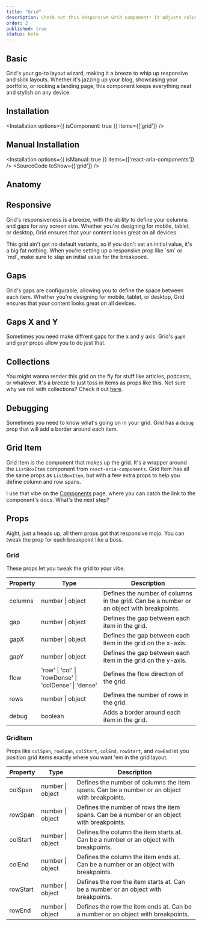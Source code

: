 ```yaml
---
title: "Grid"
description: Check out this Responsive Grid component! It adjusts columns and gaps for any device, enhancing your UI’s vibe and usability across all screen sizes.
order: 2
published: true
status: beta
---
```


## Basic
Grid's your go-to layout wizard, making it a breeze to whip up responsive and slick layouts. Whether it's jazzing up your blog, showcasing your portfolio, or rocking a landing page, this component keeps everything neat and stylish on any device.

<How withNoPadding isCenter={false} toUse="surfaces/grid-basic-demo" />

## Installation
<Installation options={{ isComponent: true }} items={['grid']} />

## Manual Installation
<Installation options={{ isManual: true }} items={['react-aria-components']} />
<SourceCode toShow={['grid']} />

## Anatomy
<Anatomy show='grid-anatomy'/>

## Responsive
Grid's responsiveness is a breeze, with the ability to define your columns and gaps for any screen size. Whether you're designing for mobile, tablet, or desktop, Grid ensures that your content looks great on all devices.

<Note intent="primary">
  This grid ain't got no default variants, so if you don't set an initial value, it's a big fat nothing. When you're
  setting up a responsive prop like `sm` or `md`, make sure to slap an initial value for the breakpoint.
</Note>

<How withNoPadding isCenter={false} toUse="surfaces/grid-responsive-demo" />

## Gaps
Grid's gaps are configurable, allowing you to define the space between each item. Whether you're designing for mobile, tablet, or desktop, Grid ensures that your content looks great on all devices.
<How withNoPadding isCenter={false} toUse="surfaces/grid-gap-demo" />

## Gaps X and Y
Sometimes you need make diffrent gaps for the x and y axis. Grid's `gapX` and `gapY` props allow you to do just that.
<How withNoPadding isCenter={false} toUse="surfaces/grid-gap-x-y-demo" />

## Collections
You might wanna render this grid on the fly for stuff like articles, podcasts, or whatever. It's a breeze to just toss in items as props like this. Not sure why we roll with collections? Check it out [here](https://react-spectrum.adobe.com/react-aria/collections.html#why-not-array-map).

<How withNoPadding isCenter={false} toUse="surfaces/grid-collections-demo" />

## Debugging
Sometimes you need to know what's going on in your grid. Grid has a `debug` prop that will add a border around each item.
<How withNoPadding isCenter={false} toUse="surfaces/grid-debug-demo" />

## Grid Item
Grid Item is the component that makes up the grid. It's a wrapper around the `ListBoxItem` component from `react-aria-components`. Grid Item has all the same props as `ListBoxItem`, but with a few extra props to help you define column and row spans.

<How withNoPadding isCenter={false} toUse="surfaces/grid-item-demo" />

I use that vibe on the [Components](/components) page, where you can catch the link to the component's docs. What's the next step?

## Props
Aight, just a heads up, all them props got that responsive mojo. You can tweak the prop for each breakpoint like a boss.

### Grid
These props let you tweak the grid to your vibe.

| Property | Type                                                  | Description                                                                               |
|----------|-------------------------------------------------------|-------------------------------------------------------------------------------------------|
| columns  | number \| object                                      | Defines the number of columns in the grid. Can be a number or an object with breakpoints. |
| gap      | number \| object                                      | Defines the gap between each item in the grid.                                            |
| gapX     | number \| object                                      | Defines the gap between each item in the grid on the x-axis.                              |
| gapY     | number \| object                                      | Defines the gap between each item in the grid on the y-axis.                              |
| flow     | 'row' \| 'col' \| 'rowDense' \| 'colDense' \| 'dense' | Defines the flow direction of the grid.                                                   |
| rows     | number \| object                                      | Defines the number of rows in the grid.                                                   |
| debug    | boolean                                               | Adds a border around each item in the grid.                                               |

### GridItem
Props like `colSpan`, `rowSpan`, `colStart`, `colEnd`, `rowStart`, and `rowEnd` let you position grid items exactly where you want 'em in the grid layout.

| Property | Type             | Description                                                                                  |
|----------|------------------|----------------------------------------------------------------------------------------------|
| colSpan  | number \| object | Defines the number of columns the item spans. Can be a number or an object with breakpoints. |
| rowSpan  | number \| object | Defines the number of rows the item spans. Can be a number or an object with breakpoints.    |
| colStart | number \| object | Defines the column the item starts at. Can be a number or an object with breakpoints.        |
| colEnd   | number \| object | Defines the column the item ends at. Can be a number or an object with breakpoints.          |
| rowStart | number \| object | Defines the row the item starts at. Can be a number or an object with breakpoints.           |
| rowEnd   | number \| object | Defines the row the item ends at. Can be a number or an object with breakpoints.             |

